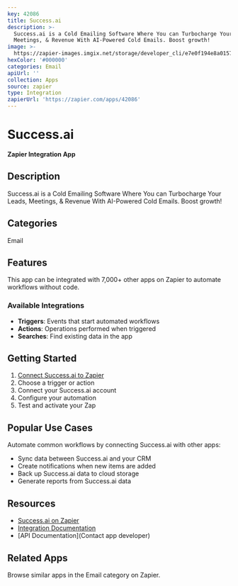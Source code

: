```yaml
---
key: 42086
title: Success.ai
description: >-
  Success.ai is a Cold Emailing Software Where You can Turbocharge Your Leads,
  Meetings, & Revenue With AI-Powered Cold Emails. Boost growth!
image: >-
  https://zapier-images.imgix.net/storage/developer_cli/e7e0f194e8a01578ee26611fd9766610.png?auto=format%2Ccompress&ixlib=python-3.0.0&q=50
hexColor: '#000000'
categories: Email
apiUrl: ''
collection: Apps
source: zapier
type: Integration
zapierUrl: 'https://zapier.com/apps/42086'
---
```

# Success.ai

**Zapier Integration App**

## Description

Success.ai is a Cold Emailing Software Where You can Turbocharge Your Leads, Meetings, & Revenue With AI-Powered Cold Emails. Boost growth!

## Categories

Email

## Features

This app can be integrated with 7,000+ other apps on Zapier to automate workflows without code.

### Available Integrations

- **Triggers**: Events that start automated workflows
- **Actions**: Operations performed when triggered
- **Searches**: Find existing data in the app

## Getting Started

1. [Connect Success.ai to Zapier](https://zapier.com/apps/42086)
2. Choose a trigger or action
3. Connect your Success.ai account
4. Configure your automation
5. Test and activate your Zap

## Popular Use Cases

Automate common workflows by connecting Success.ai with other apps:

- Sync data between Success.ai and your CRM
- Create notifications when new items are added
- Back up Success.ai data to cloud storage
- Generate reports from Success.ai data

## Resources

- [Success.ai on Zapier](https://zapier.com/apps/42086)
- [Integration Documentation](https://zapier.com/apps/42086/integrations)
- [API Documentation](Contact app developer)

## Related Apps

Browse similar apps in the Email category on Zapier.
